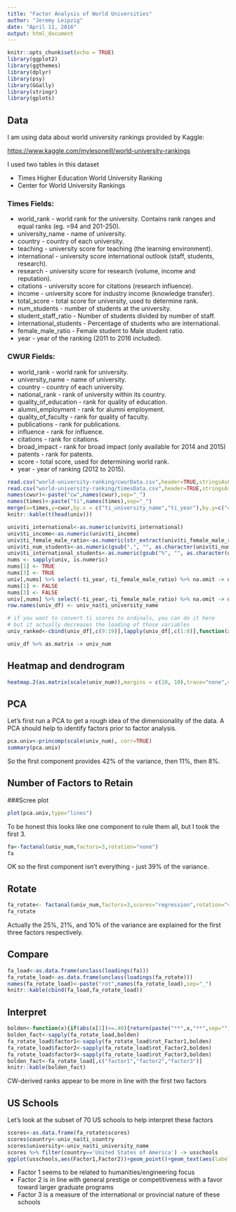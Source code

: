 ```yaml
---
title: "Factor Analysis of World Universities"
author: "Jeremy Leipzig"
date: "April 11, 2016"
output: html_document
---
```


```r
knitr::opts_chunk$set(echo = TRUE)
library(ggplot2)
library(ggthemes)
library(dplyr)
library(psy)
library(GGally)
library(stringr)
library(gplots)
```
## Data
I am using data about world university rankings provided by Kaggle:

[https://www.kaggle.com/mylesoneill/world-university-rankings](https://www.kaggle.com/mylesoneill/world-university-rankings)

I used two tables in this dataset

* Times Higher Education World University Ranking 
* Center for World University Rankings

### Times Fields:
* world_rank - world rank for the university. Contains rank ranges and equal ranks (eg. =94 and 201-250).
* university_name - name of university.
* country - country of each university.
* teaching - university score for teaching (the learning environment).
* international - university score international outlook (staff, students, research).
* research - university score for research (volume, income and reputation).
* citations - university score for citations (research influence).
* income - university score for industry income (knowledge transfer).
* total_score - total score for university, used to determine rank.
* num_students - number of students at the university.
* student_staff_ratio - Number of students divided by number of staff.
* international_students - Percentage of students who are international.
* female_male_ratio - Female student to Male student ratio.
* year - year of the ranking (2011 to 2016 included).

### CWUR Fields:
* world_rank - world rank for university.
* university_name - name of university.
* country - country of each university.
* national_rank - rank of university within its country.
* quality_of_education - rank for quality of education.
* alumni_employment - rank for alumni employment.
* quality_of_faculty - rank for quality of faculty.
* publications - rank for publications.
* influence - rank for influence.
* citations - rank for citations.
* broad_impact - rank for broad impact (only available for 2014 and 2015)
* patents - rank for patents.
* score - total score, used for determining world rank.
* year - year of ranking (2012 to 2015).

```r
read.csv("world-university-ranking/cwurData.csv",header=TRUE,stringsAsFactors = FALSE) %>% dplyr::filter(year==2015 | year==2014) %>% select(-country) -> cwur
read.csv("world-university-ranking/timesData.csv",header=TRUE,stringsAsFactors = FALSE) %>% dplyr::filter(year==2015 | year==2014) %>% select(-world_rank)  -> times
names(cwur)<-paste("cw",names(cwur),sep="_")
names(times)<-paste("ti",names(times),sep="_")
merge(x=times,y=cwur,by.x = c("ti_university_name","ti_year"),by.y=c("cw_institution","cw_year"),suffixes = c(".times",".cwur"),all=FALSE) %>% arrange(ti_university_name,-ti_year) %>% distinct(ti_university_name) -> univ
knitr::kable(t(head(univ)))
```

```r
univ$ti_international<-as.numeric(univ$ti_international)
univ$ti_income<-as.numeric(univ$ti_income)
univ$ti_female_male_ratio<-as.numeric(str_extract(univ$ti_female_male_ratio,'\\d+'))
univ$ti_num_students<-as.numeric(gsub(",", "", as.character(univ$ti_num_students)))
univ$ti_international_students<-as.numeric(gsub("%", "", as.character(univ$ti_international_students)))
nums <- sapply(univ, is.numeric)
nums[1] <- TRUE
nums[3] <- TRUE
univ[,nums] %>% select(-ti_year,-ti_female_male_ratio) %>% na.omit -> univ_na
nums[1] <- FALSE
nums[3] <- FALSE
univ[,nums] %>% select(-ti_year,-ti_female_male_ratio) %>% na.omit -> univ_df
row.names(univ_df) <- univ_na$ti_university_name

# if you want to convert ti scores to ordinals, you can do it here
# but it actually decreases the loading of those variables
univ_ranked<-cbind(univ_df[,c(9:19)],lapply(univ_df[,c(1:8)],function(x){order(x,decreasing=TRUE)}))

univ_df %>% as.matrix -> univ_num
```

## Heatmap and dendrogram
```r
heatmap.2(as.matrix(scale(univ_num)),margins = c(10, 10),trace="none",cexRow=0.68, cexCol=0.9)
```

## PCA
Let's first run a PCA to get a rough idea of the dimensionality of the data. A PCA should help to identify factors prior to factor analysis.
```r
pca.univ<-princomp(scale(univ_num), corr=TRUE)
summary(pca.univ)
```

So the first component provides 42% of the variance, then 11%, then 8%.

## Number of Factors to Retain

###Scree plot
```r
plot(pca.univ,type="lines")
```

To be honest this looks like one component to rule them all, but I took the first 3.

```r
fa<-factanal(univ_num,factors=3,rotation="none")
fa
```

OK so the first component isn't everything - just 39% of the variance.

## Rotate
```r
fa_rotate<- factanal(univ_num,factors=3,scores="regression",rotation="varimax")
fa_rotate
```

Actually the 25%, 21%, and 10% of the variance are explained for the first three factors respectively.

## Compare
```r
fa_load<-as.data.frame(unclass(loadings(fa)))
fa_rotate_load<-as.data.frame(unclass(loadings(fa_rotate)))
names(fa_rotate_load)<-paste("rot",names(fa_rotate_load),sep="_")
knitr::kable(cbind(fa_load,fa_rotate_load))
```

## Interpret
```r
bolden<-function(x){if(abs(x[1])>=.40){return(paste("**",x,"**",sep=""))}else{return(as.character(x))}}
bolden_fact<-sapply(fa_rotate_load,bolden)
fa_rotate_load$factor1<-sapply(fa_rotate_load$rot_Factor1,bolden)
fa_rotate_load$factor2<-sapply(fa_rotate_load$rot_Factor2,bolden)
fa_rotate_load$factor3<-sapply(fa_rotate_load$rot_Factor3,bolden)
bolden_fact<-fa_rotate_load[,c("factor1","factor2","factor3")]
knitr::kable(bolden_fact)
```
CW-derived ranks appear to be more in line with the first two factors

## US Schools
Let's look at the subset of 70 US schools to help interpret these factors

```r
scores<-as.data.frame(fa_rotate$scores)
scores$country<-univ_na$ti_country
scores$university<-univ_na$ti_university_name
scores %>% filter(country=='United States of America') -> usschools
ggplot(usschools,aes(Factor1,Factor2))+geom_point()+geom_text(aes(label=university),hjust=0, vjust=0)
```

* Factor 1 seems to be related to humanities/engineering focus
* Factor 2 is in line with general prestige or competitiveness with a favor toward larger graduate programs
* Factor 3 is a measure of the international or provincial nature of these schools
